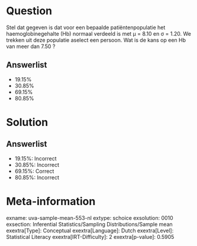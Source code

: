 Question
========

Stel dat gegeven is dat voor een bepaalde patiëntenpopulatie het
haemoglobinegehalte (Hb) normaal verdeeld is met μ = 8.10 en σ = 1.20.
We trekken uit deze populatie aselect een persoon. Wat is de kans op een
Hb van meer dan 7.50 ?

Answerlist
----------

* 19.15%
* 30.85%
* 69.15%
* 80.85%

Solution
========

Answerlist
----------

* 19.15%: Incorrect
* 30.85%: Incorrect
* 69.15%: Correct
* 80.85%: Incorrect

Meta-information
================
exname: uva-sample-mean-553-nl
extype: schoice
exsolution: 0010
exsection: Inferential Statistics/Sampling Distributions/Sample mean
exextra[Type]: Conceptual
exextra[Language]: Dutch
exextra[Level]: Statistical Literacy
exextra[IRT-Difficulty]: 2
exextra[p-value]: 0.5905
